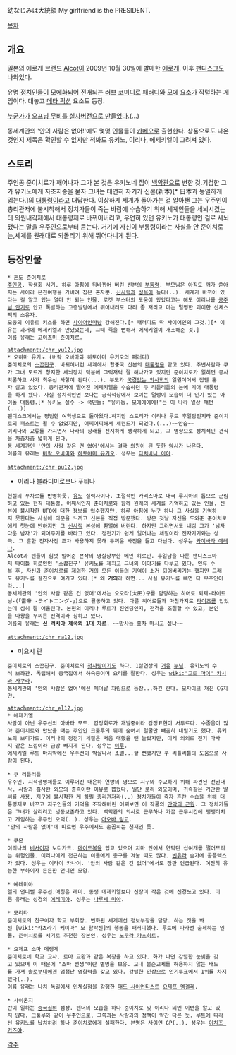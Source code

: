 幼なじみは大統領 My girlfriend is the PRESIDENT.

[[목차]]
== 개요 ==
일본의 에로게 브랜드 [[Alcot]]이 2009년 10월 30일에 발매한 [[에로게]]. 이후 [[팬디스크]]도 나와있다.

유명 [[정치인]]들이 [[모에화]]되어 전개되는 [[러브 코미디]]로 [[패러디]]와 [[모에 요소]]가 작렬하는 게임이다. 대놓고 [[메타 픽션]] 요소도 등장.

[http://youtu.be/vYrjHoI2iUs 누군가가 오프닝 무비를 실사버전으로 만들었다].(...)

동세계관의 '안의 사람은 없어!'에도 몇몇 인물들이 [[카메오]]로 출현한다. 상품으로도 나온 것인지 제목은 확인할 수 없지만 척봐도 유키노, 이리나, 에제키엘이 그려져 있다.

== 스토리 ==
주인공 준이치로가 깨어나자 그가 본 것은 유키노네 집이 [[백악관]]으로 변한 것.기겁한 그가 유키노에게 자초지종을 묻자 그녀는 태연히 자기가 신본(新本)[* 日本과 동일하게 읽는다.]의 [[대통령]]이라고 대답한다. 이상하게 세계가 돌아가는 걸 알아챈 그는 우주인이 총리관저에 불시착해서 정치가들이 죽는 바람에 수습하기 위해 세계인들을 세뇌시켰는데 의원내각제에서 대통령제로 바뀌어버리고, 우연히 있던 유키노가 대통령인 걸로 세뇌됐다는 말을 우주인으로부터 듣는다.
거기에 자신이 부통령이라는 사실을 안 준이치로는,세계를 원래대로 되돌리기 위해 뛰어다니게 된다.

== 등장인물 ==
 * 혼도 준이치로
 [[주인공]]. 학생회 서기. 하루 아침에 뒤바뀌어 버린 신본의 [[부통령]]. 부모님은 아직도 깨가 쏟아지는 사이라 온천여행을 가버려 집은 혼자뿐. [[신사]]력과 [[성욕]]이 높다(..). 세계가 바뀌어 있다는 걸 알고 있는 얼마 안 되는 인물. 로켓 부스터의 도움이 있었다고는 해도 이리나를 [[공주님 안기]]로 안고 폭발하는 고층빌딩에서 뛰어내려도 다리 좀 저리고 마는 멀쩡한 괴이한 신체스펙의 소유자.
 모종의 이유로 키스를 하면 [[사이어인]]마냥 강해진다.[* 패러디도 딱 사이어인의 그것.][* 이유는 과거에 에제키엘과 만났었는데, 그때 죽을 뻔해서 에제키엘이 개조해준 것.]
 이름 유래는 [[고이즈미 준이치로]].

 attachment:/chr_yu12.jpg
 * 오하마 유키노 (버락 오바마와 하토야마 유키오의 패러디) 
 준이치로의 [[소꿉친구]]. 바뀌어버런 세계에서 합중국 신본의 [[대통령]]을 맡고 있다. 주변사람과 쿠가 그녀 모르게 창지한 세뇌장치 덕분에 그럭저럭 잘 해나가고 있지만 준이치로가 얽히면 공사막론하고 사가 최우선 사항이 된다(...). 부모가 [[국경없는 의사회]]의 일원이어서 집엔 혼자 살고 있었다. 총리관저에 떨어진 에제키엘을 수습하던 쿠 리틀리틀의 눈에 띄어 대통령을 하게 됐다. 사실 정치적인면 보다는 공식석상에서 보이는 덜렁이 모습이 더 인기 있는 아이돌 대통령.[* 유키노 실수 -> 국민들: "유키농. 모에에에에!"는 이 나라 일상 패턴(...)]
 팬디스크에서는 평범한 여학생으로 돌아왔다.하지만 스토리가 이리나 루트 후일담인지라 준이치로의 퍼스트는 될 수 없었지만, 어찌어찌해서 세컨드가 되었다.(...)~~안습~~
 이리나와 교류를 가지면서 나라의 장래를 진지하게 생각하게 되고, 그 영향으로 정치적인 견식을 차츰차츰 넓히게 된다.
 동 세계관인 '안의 사람 같은 건 없어'에서는 결국 의원이 된 듯한 암시가 나온다.
 이름의 유래는 [[버락 오바마]]와 [[하토야마 유키오]]. 성우는 [[난조 요시노|타치바나 아야]].
 
 attachment:/chr_pu12.jpg
* 이리나 블라디미로브나 푸티나
 현실의 푸차르를 반영하듯, [[유도]] 실력자이다. 초절적인 카리스마로 대국 루시아의 톱으로 군림하고 있는 현직 대통령. 어째서인지 준이치로와 함께 원래의 세계를 기억하고 있는 인물. 신본에 불시착한 UFO에 대한 정보를 입수했지만, 하루 아침에 누구 하나 그 사실을 기억하지 못한다는 사실에 의문을 느끼고 신본을 직접 방문했다. 방문 첫날 자신을 도와준 준이치로에게 첫눈에 반하지만 그 [[신사]]적 본성에 환멸해 버린다. 하지만 그러면서도 내심 그가 '남자다운 남자'가 되어주기를 바라고 있다. 정전기가 쉽게 일어나는 체질이라 전자기기와는 상극. 그 흔한 전자사전 조차 사용하지 못해 두꺼운 사전을 들고 다닌다. 성우는 [[효우세이|카이바라 에레나]].
 Alcot과 팬들이 힘껏 밀어준 본작의 명실상부한 메인 히로인. 후일담을 다룬 팬디스크마저 타이틀 히로인인 '소꿉친구' 유키노를 제치고 그녀의 이야기를 다루고 있다. 인류 수복 후, 자신과 준이치로를 제외한 거의 모든 이들의 기억이 소거 되어버리기는 했지만 그래도 유키노를 절친으로 여기고 있다.[* 왜 '''거의'''라 하면... 사실 유키노를 빼면 다 우주인이라...]
 동세계관의 '안의 사람 같은 건 없어'에서는 오오타(太田)구를 담당하는 히어로 뢰제-라이트닝-(「雷帝 -ライトニング-」)으로 활동하고 있다. 다른 히어로들과 마찬가지로 [[타이즈]]를 입었는데 심히 잘 어울린다. 본편의 이리나 루트가 진엔딩인지, 전격을 조절할 수 있고, 본인을 마왕을 무찌른 전격이라 칭하고 있다.
 이름의 유래는 '''[[블라디미르 푸틴|신 러시아 제국의 1대 차르]]'''. ~~[[방사능 홍차]] 마시고 싶냐~~
 
 attachment:/chr_ra12.jpg
* 미요시 란
 준이치로의 소꿉친구. 준이치로의 [[첫사랑]]이기도 하다. 1살연상의 [[거유]] [[누님]]. 유키노의 수석 보좌관. 독립해서 중국집에서 하숙중이며 요리를 잘한다. 성우는 [[wiki:"고토 마이" 카시와 사쿠라]].
 동세계관의 '안의 사람은 없어'에선 페더달 차림으로 등장...하긴 한다. 모자이크 쳐진 CG지만. 

 attachment:/chr_el12.jpg
 * 에제키엘
 사람이 아닌 우주선의 아바타 모드. 감정회로가 개발중이라 감정표현이 서투르다. 수줍음이 많아 준이치로와 만났을 때는 주인인 크툴루의 뒤에 숨어서 얼굴만 빼꼼히 내밀기도 했다. 유키노의 보디가드. 이리나의 정전기 체질은 처음 대했을 땐 놀랐지만, 이게 의외로 전기 마사지 같은 느낌이라 금방 빠지게 된다. 성우는 [[미루]].
 에제키엘 루트 마지막에선 우주선이 박살나서 소멸...할 뻔했지만 쿠 리틀리틀의 도움으로 사람이 된다.

 * 쿠 리틀리틀
 우주인. 지적생명체들로 이루어진 대은하 연방의 명으로 지구와 수교하기 위해 파견된 전권대사. 사람과 흡사한 외모의 종족이란 이유로 뽑혔다. 일단 로리 외모이며, 귀족같은 거만한 말씨를 사용. 지구에 불시착한 게 하필 총리관저라(..) 정치가들이 죽자 혼란 수습을 위해 대통령제로 바꾸고 지구인들의 기억을 조작해버린 어찌보면 이 작품의 [[만악의 근원]]. 그 정치가들은 그녀가 살리려고 냉동보존하고 있다. 백악관의 의사로 근무하나 가끔 근무시간에 땡땡이치고 게임하는 우주인 오덕(..). 성우는 [[아오바 링고]].
 '안의 사람은 없어'에 따르면 우주에서도 손꼽히는 천재인 듯.

 * 쿠온
 이리나의 [[비서]]이자 보디가드. [[메이드복]]을 입고 있으며 치마 안에서 연막탄 십여개를 떨어뜨리는 위험인물. 이리나에게 접근하는 이들에게 총구를 겨눌 때도 많다. [[빈유]]라 슴가에 콤플렉스가 있다. 성우는 이라이 카나이. '안의 사람 같은 건 없어'에서도 잠깐 언급된다. 여전히 유능한 부하이자 든든한 언니인 모양.

 * 예레미야
 엘의 언니뻘 우주선.애칭은 레미. 동생 에제키엘보다 신장이 작은 것에 신경쓰고 있다. 이름 유래는 성경의 [[예레미야]]. 성우는 [[나루세 미아]].

 * 모리타
 준이치로의 친구이자 학교 부회장. 변화된 세계에선 정보부장을 담당. 하는 짓을 봐선 [wiki:"카츠라기 케이마" 모 함락신]의 행동을 패러디했다. 루트에 따라선 출세하는 인물. 준이치로를 서기로 추천한 장본인. 성우는 [[노무라 카츠히토]].

 * 요제프 소마 메렝게
 준이치로네 학교 교사. 로마 교황과 같은 복장을 하고 있다. 화가 나면 강렬한 눈빛을 갖고 있으며 이 때문에 "조마 선생"이란 별명을 보유. 교내 불순교제를 허용하지 않는 태도를 가져 [[솔로부대]]에겐 엄청난 영향력을 갖고 있다. 강렬한 인상으로 인기투표에서 1위를 차지했다(..).
 이름 유래는 나치 독일에서 인체실험을 강행한 [[매드 사이언티스트]] [[요제프 멩겔레]].

 * 사이온지
 란이 일하는 [[중국집]]의 점장. 팬더의 모습을 하나 준이치로 및 이리나 외엔 이변을 알고 있지 않다. 크툴루와 같이 우주인으로, 그쪽과는 사람과의 정책이 약간 다른 듯. 루트에 따라선 유키노를 납치하려 하나 준이치로에게 실패한다. 본명은 사이언 GP(..). 성우는 [[이치조 카즈야]].

[[각주]]
